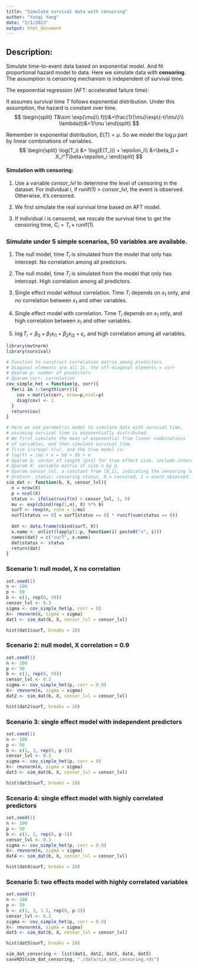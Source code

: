 ```yaml
---
title: "Simulate survival data with censoring"
author: "Yunqi Yang"
date: "2/1/2023"
output: html_document
---
```


## Description:
Simulate time-to-event data based on exponential model. And fit proportional hazard model to data. Here we simulate data with **censoring**. The assumption is censoring mechanism is independent of survival time. 


The exponential regression (AFT: accelerated failure time):

It assumes survival time $T$ follows exponential distribution. Under this assumption, the hazard is constant over time. 
$$
\begin{split}
T&\sim \exp(\mu)\\
f(t)&=\frac{1}{\mu}\exp\{-t/\mu\}\\
\lambda(t)&=1/\mu
\end{split}
$$

Remember in exponential distribution, $E(T)=\mu$. So we model the $\log\mu$ part by linear combinations of variables. 
$$
\begin{split}
\log(T_i) &= \log(E(T_i)) + \epsilon_i\\
&=\beta_0 + X_i^T\beta+\epsilon_i
\end{split}
$$

#### Simulation with censoring:

1. Use a variable *censor_lvl* to determine the level of censoring in the dataset. For individual $i$, if runif(1) > consor_lvl, the event is observed. Otherwise, it's censored. 

2. We first simulate the real survival time based on AFT model. 

3. If individual $i$ is censored, we rescale the survival time to get the censoring time, $C_i = T_i\times\text{runif(1)}$.

### Simulate under 5 simple scenarios, 50 variables are available. 


1. The null model, time $T_i$ is simulated from the model that only has intercept. No correlation among all predictors.

2. The null model, time $T_i$ is simulated from the model that only has intercept. High correlation among all predictors. 

3. Single effect model without correlation. Time $T_i$ depends on $x_1$ only, and no correlation between $x_1$ and other variables. 

4. Single effect model with correlation. Time $T_i$ depends on $x_1$ only, and high correlation between $x_1$ and other variables. 

5. $\log T_i = \beta_0+\beta_1x_{i1} + \beta_2x_{i2}+\epsilon_i$, and high correlation among all variables. 


```r
library(mvtnorm)
library(survival)
```


```r
# Function to construct correlation matrix among predictors. 
# Diagonal elements are all 1s, the off-diagonal elements = corr
# @param p: number of predictors
# @param corr: correlation
cov_simple_het = function(p, corr){
  for(i in 1:length(corr)){
    cov = matrix(corr, nrow=p,ncol=p)
    diag(cov) <- 1
  }
  return(cov)
}

# Here we use parametric model to simulate data with survival time,
# assuming survival time is exponentially distributed. 
# We first simulate the mean of exponential from linear combinations
# of variables, and then simulate survival time. 
# T\sim 1/u*exp(-t/u), and the true model is:
# log(T) = \mu + e = b0 + Xb + e
# @param b: vector of length (p+1) for true effect size, include intercept.
# @param X: variable matrix of size n by p. 
# @param censor_lvl: a constant from [0,1], indicating the censoring level in the data.
# @return  status: censoring status. 0 = censored, 1 = event observed. See Surv() in library(survival)
sim_dat <- function(b, X, censor_lvl){
  n = nrow(X)
  p = ncol(X)
  status <- ifelse(runif(n) > censor_lvl, 1, 0)
  mu <- exp(cbind(rep(1,n), X) %*% b)
  surT <- rexp(n, rate = 1/mu)
  surT[status == 0] = surT[status == 0] * runif(sum(status == 0))
  
  dat <- data.frame(cbind(surT, X))
  x.name <- unlist(lapply(1:p, function(i) paste0("x", i)))
  names(dat) = c("surT", x.name)
  dat$status <- status
  return(dat)
}
```

### Scenario 1: null model, X no correlation
```r
set.seed(1)
n <- 100
p <- 50
b <- c(1, rep(0, 50))
censor_lvl <- 0.3
sigma <- cov_simple_het(p, corr = 0)
X<- rmvnorm(n, sigma = sigma)
dat1 <- sim_dat(b, X, censor_lvl = censor_lvl)
```

```r
hist(dat1$surT, breaks = 20)
```


### Scenario 2: null model, X correlation = 0.9
```r
set.seed(1)
n <- 100
p <- 50
b <- c(1, rep(0, 50))
censor_lvl <- 0.3
sigma <- cov_simple_het(p, corr = 0.9)
X<- rmvnorm(n, sigma = sigma)
dat2 <- sim_dat(b, X, censor_lvl = censor_lvl)
```

```r
hist(dat2$surT, breaks = 20)
```


### Scenario 3: single effect model with independent predictors
```r
set.seed(1)
n <- 100
p <- 50
b <- c(1, 3, rep(0, p-1))
censor_lvl <- 0.3
sigma <- cov_simple_het(p, corr = 0)
X<- rmvnorm(n, sigma = sigma)
dat3 <- sim_dat(b, X, censor_lvl = censor_lvl)
```

```r
hist(dat3$surT, breaks = 20)
```


### Scenario 4: single effect model with highly correlated predictors
```r
set.seed(1)
n <- 100
p <- 50
b <- c(1, 3, rep(0, p-1))
censor_lvl <- 0.3
sigma <- cov_simple_het(p, corr = 0.9)
X<- rmvnorm(n, sigma = sigma)
dat4 <- sim_dat(b, X, censor_lvl = censor_lvl)
```

```r
hist(dat4$surT, breaks = 20)
```


### Scenario 5: two effects model with highly correlated variables 
```r
set.seed(1)
n <- 100
p <- 50
b <- c(1, 3, 1.5, rep(0, p-2))
censor_lvl <- 0.3
sigma <- cov_simple_het(p, corr = 0.9)
X<- rmvnorm(n, sigma = sigma)
dat5 <- sim_dat(b, X, censor_lvl = censor_lvl)
```

```r
hist(dat5$surT, breaks = 20)
```

```r
sim_dat_censoring <- list(dat1, dat2, dat3, dat4, dat5)
saveRDS(sim_dat_censoring, "./data/sim_dat_censoring.rds")
```

